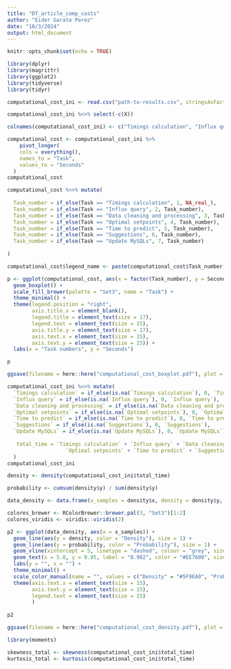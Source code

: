 ```yaml
---
title: "DT_article_comp_costs"
author: "Eider Garate Perez"
date: "18/3/2024"
output: html_document
---
```


```r
knitr::opts_chunk$set(echo = TRUE)
```

```r
library(dplyr)
library(magrittr)
library(ggplot2)
library(tidyverse)
library(tidyr)
```

```r
computational_cost_ini <- read.csv("path-to-results.csv", stringsAsFactors = FALSE)
```

```r
computational_cost_ini %<>% select(-c(X))
```

```r
colnames(computational_cost_ini) <- c("Timings calculation", "Influx query", "Data cleaning and processing", "Optimal setpoints", "Time to predict", "Suggestions", "Update MySQLs")
```


```r
computational_cost <- computational_cost_ini %>%
    pivot_longer(
    cols = everything(), 
    names_to = "Task", 
    values_to = "Seconds"
  )
computational_cost
```


```r
computational_cost %<>% mutate(
  
  Task_number = if_else(Task == "Timings calculation", 1, NA_real_),
  Task_number = if_else(Task == "Influx query", 2, Task_number), 
  Task_number = if_else(Task == "Data cleaning and processing", 3, Task_number),
  Task_number = if_else(Task == "Optimal setpoints", 4, Task_number),
  Task_number = if_else(Task == "Time to predict", 5, Task_number),
  Task_number = if_else(Task == "Suggestions", 6, Task_number), 
  Task_number = if_else(Task == "Update MySQLs", 7, Task_number)
  
)

computational_cost$legend_name <- paste(computational_cost$Task_number, computational_cost$Task, sep = ": ")
```

```r
p <- ggplot(computational_cost, aes(x = factor(Task_number), y = Seconds, fill = legend_name)) + 
  geom_boxplot() +
  scale_fill_brewer(palette = "Set3", name = "Task") +
  theme_minimal() +
  theme(legend.position = "right",
        axis.title.x = element_blank(),
        legend.title = element_text(size = 17),
        legend.text = element_text(size = 15),
        axis.title.y = element_text(size = 17),
        axis.text.x = element_text(size = 15),
        axis.text.y = element_text(size = 15)) +
  labs(x = "Task numbers", y = "Seconds")

p
```
```r
ggsave(filename = here::here("computational_cost_boxplot.pdf"), plot = p, width = 8, height = 3, units = 'in')
```

```r
computational_cost_ini %<>% mutate(
  `Timings calculation` = if_else(is.na(`Timings calculation`), 0, `Timings calculation`),
  `Influx query` = if_else(is.na(`Influx query`), 0, `Influx query`),
  `Data cleaning and processing` = if_else(is.na(`Data cleaning and processing`), 0, `Data cleaning and processing`),
  `Optimal setpoints` = if_else(is.na(`Optimal setpoints`), 0, `Optimal setpoints`),
  `Time to predict` = if_else(is.na(`Time to predict`), 0, `Time to predict`),
  `Suggestions` = if_else(is.na(`Suggestions`), 0, `Suggestions`),
  `Update MySQLs` = if_else(is.na(`Update MySQLs`), 0, `Update MySQLs`),
  
   total_time = `Timings calculation` + `Influx query` + `Data cleaning and processing` +
                   `Optimal setpoints` + `Time to predict` + `Suggestions` + `Update MySQLs`
  )
computational_cost_ini
```


```r
density <- density(computational_cost_ini$total_time)

probability <- cumsum(density$y) / sum(density$y)

data_density <- data.frame(x_samples = density$x, density = density$y, probability = probability)

colores_brewer <- RColorBrewer::brewer.pal(3, "Set3")[1:2]
colores_viridis <- viridis::viridis(2)

p2 <- ggplot(data_density, aes(x = x_samples)) +
  geom_line(aes(y = density, color = "Density"), size = 1) +
  geom_line(aes(y = probability, color = "Probability"), size = 1) +
  geom_vline(xintercept = 5, linetype = "dashed", colour = "grey", size = 1.3) +
  geom_text(x = 5.8, y = 0.95, label = "0.982", color = "#EE7600", size = 5) + 
  labs(y = "", x = "") +
  theme_minimal() +
  scale_color_manual(name = "", values = c("Density" = "#5F9EA0", "Probability" = "#EE7600")) +
  theme(axis.text.x = element_text(size = 15),
        axis.text.y = element_text(size = 15),
        legend.text = element_text(size = 15)
        )
  
p2
```

```r
ggsave(filename = here::here("computational_cost_density.pdf"), plot = p2, width = 8, height = 3, units = 'in')
```


```r
library(moments)

skewness_total <- skewness(computational_cost_ini$total_time)
kurtosis_total <- kurtosis(computational_cost_ini$total_time)
```










